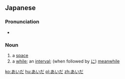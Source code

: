 ==Japanese==

===Pronunciation===
*{{IPA|/aida/}}

===Noun===
{{ja-noun|h|rom=aida|kanji=間}}

# a [[space]]
# a [[while]]; an [[interval]]; (when followed by [[に]]) [[meanwhile]]

[[ko:あいだ]]
[[hu:あいだ]]
[[pl:あいだ]]
[[zh:あいだ]]